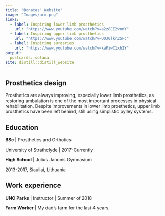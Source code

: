 ```yaml
---
title: "Donatas' Website"
image: "Images/arm.png"
links:
  - label: Inspiring lower limb prosthetics
    url: "https://www.youtube.com/watch?v=a2z8CE2vomY"
  - label: Inspiring upper limb prosthetics
    url: "https://www.youtube.com/watch?v=UOJ0lkr2SFc"
  - label: Inspiring surgeries
    url: "https://www.youtube.com/watch?v=kaFiwC1xh2Y"    
output:
  postcards::solana
site: distill::distill_website  
---
```

 
## Prosthetics design

Prosthetics are always improving, especially lower limb prosthetics, as restoring ambulation is one of the most important processes in physical rehabilitation.
Despite improvements in lower limb prosthetics, upper limb prosthetics have been left behind, still using simplistic pylley systems. 

## Education

**BSc** | Prosthetics and Orthotics

University of Strathclyde | 2017-Currently



**High School** | Julius Janonis Gymnasium

2013-2017, Siauliai, Lithuania

## Work experience

**UNO Parks** | Instructor | Summer of 2018

**Farm Worker** | My dad's farm for the last 4 years.
